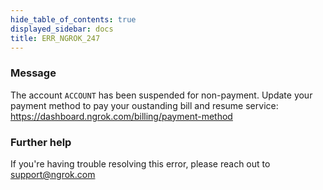 ```yaml
---
hide_table_of_contents: true
displayed_sidebar: docs
title: ERR_NGROK_247
---
```


### Message

The account `ACCOUNT` has been suspended for non-payment. Update your payment method to pay your oustanding bill and resume service: https://dashboard.ngrok.com/billing/payment-method

### Further help

If you're having trouble resolving this error, please reach out to [support@ngrok.com](mailto:support@ngrok.com?subject=Help%20with%20ERR_NGROK_247)
